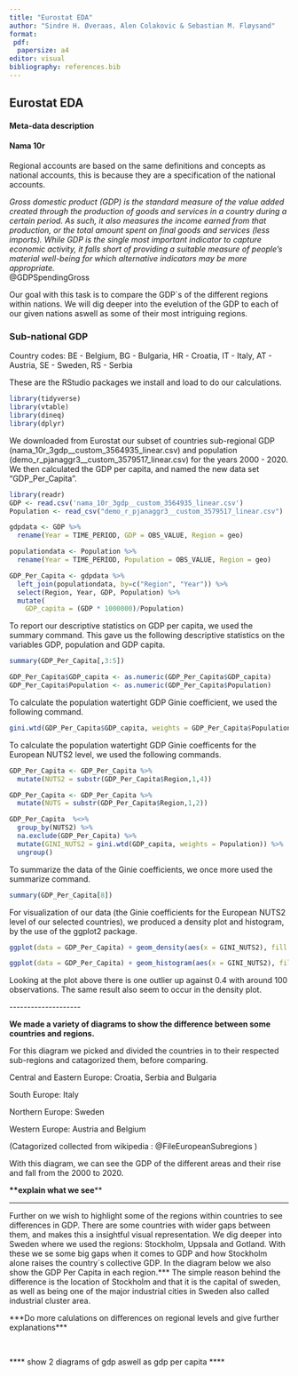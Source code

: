 ```yaml
---
title: "Eurostat EDA"
author: "Sindre H. Øveraas, Alen Colakovic & Sebastian M. Fløysand"
format: 
 pdf:
  papersize: a4
editor: visual
bibliography: references.bib
---
```


## Eurostat EDA

#### Meta-data description

#### Nama 10r

Regional accounts are based on the same definitions and concepts as national accounts, this is because they are a specification of the national accounts.

*Gross domestic product (GDP) is the standard measure of the value added created through the production of goods and services in a country during a certain period. As such, it also measures the income earned from that production, or the total amount spent on final goods and services (less imports). While GDP is the single most important indicator to capture economic activity, it falls short of providing a suitable measure of people's material well-being for which alternative indicators may be more appropriate.\
*\@GDPSpendingGross

Our goal with this task is to compare the GDP´s of the different regions within nations.
We will dig deeper into the evelution of the GDP to each of our given nations aswell as some of their most intriguing regions.

### Sub-national GDP

Country codes: BE - Belgium, BG - Bulgaria, HR - Croatia, IT - Italy, AT - Austria, SE - Sweden, RS - Serbia

These are the RStudio packages we install and load to do our calculations.

```r
library(tidyverse)
library(vtable)
library(dineq)
library(dplyr)
```

We downloaded from Eurostat our subset of countries sub-regional GDP (nama_10r_3gdp\_\_custom_3564935_linear.csv) and population (demo_r\_pjanaggr3\_\_custom_3579517_linear.csv) for the years 2000 - 2020.
We then calculated the GDP per capita, and named the new data set "GDP_Per_Capita".

```r
library(readr)
GDP <- read.csv('nama_10r_3gdp__custom_3564935_linear.csv')
Population <- read_csv("demo_r_pjanaggr3__custom_3579517_linear.csv")

gdpdata <- GDP %>%
  rename(Year = TIME_PERIOD, GDP = OBS_VALUE, Region = geo)

populationdata <- Population %>%
  rename(Year = TIME_PERIOD, Population = OBS_VALUE, Region = geo)

GDP_Per_Capita <- gdpdata %>%
  left_join(populationdata, by=c("Region", "Year")) %>%
  select(Region, Year, GDP, Population) %>%
  mutate(
    GDP_capita = (GDP * 1000000)/Population)
```

To report our descriptive statistics on GDP per capita, we used the summary command.
This gave us the following descriptive statistics on the variables GDP, population and GDP capita.

```r
summary(GDP_Per_Capita[,3:5])
```

```r
GDP_Per_Capita$GDP_capita <- as.numeric(GDP_Per_Capita$GDP_capita)
GDP_Per_Capita$Population <- as.numeric(GDP_Per_Capita$Population)
```

To calculate the population watertight GDP Ginie coefficient, we used the following command.

```r
gini.wtd(GDP_Per_Capita$GDP_capita, weights = GDP_Per_Capita$Population)
```

To calculate the population watertight GDP Ginie coefficents for the European NUTS2 level, we used the following commands.

```r
GDP_Per_Capita <- GDP_Per_Capita %>%  
  mutate(NUTS2 = substr(GDP_Per_Capita$Region,1,4))

GDP_Per_Capita <- GDP_Per_Capita %>%  
  mutate(NUTS = substr(GDP_Per_Capita$Region,1,2))

GDP_Per_Capita  %<>%
  group_by(NUTS2) %>%
  na.exclude(GDP_Per_Capita) %>%
  mutate(GINI_NUTS2 = gini.wtd(GDP_capita, weights = Population)) %>%
  ungroup()
```

To summarize the data of the Ginie coefficients, we once more used the summarize command.

```r
summary(GDP_Per_Capita[8])
```

For visualization of our data (the Ginie coefficients for the European NUTS2 level of our selected countries), we produced a density plot and histogram, by the use of the ggplot2 package.

```r
ggplot(data = GDP_Per_Capita) + geom_density(aes(x = GINI_NUTS2), fill = "maroon", col = "maroon", alpha = 0.2) + theme_bw()
```

```r
ggplot(data = GDP_Per_Capita) + geom_histogram(aes(x = GINI_NUTS2), fill = "maroon", col = "maroon", alpha = 0.2) + theme_bw()
```

Looking at the plot above there is one outlier up against 0.4 with around 100 observations.
The same result also seem to occur in the density plot.

\-\-\-\-\-\-\-\-\-\-\-\-\-\-\-\-\-\-\--

**We made a variety of diagrams to show the difference between some countries and regions.**

For this diagram we picked and divided the countries in to their respected sub-regions and catagorized them, before comparing.\

Central and Eastern Europe: Croatia, Serbia and Bulgaria\

South Europe: Italy\

Northern Europe: Sweden\

Western Europe: Austria and Belgium\

(Catagorized collected from wikipedia : @FileEuropeanSubregions )

With this diagram, we can see the GDP of the different areas and their rise and fall from the 2000 to 2020.

**\*\*explain what we see**\*\*\

------------------------------------------------------------------------

Further on we wish to highlight some of the regions within countries to see differences in GDP.
There are some countries with wider gaps between them, and makes this a insightful visual representation.
We dig deeper into Sweden where we used the regions: Stockholm, Uppsala and Gotland.
With these we se some big gaps when it comes to GDP and how Stockholm alone raises the country´s collective GDP.
In the diagram below we also show the GDP Per Capita in each region.\*\*\* The simple reason behind the difference is the location of Stockholm and that it is the capital of sweden, as well as being one of the major industrial cities in Sweden also called industrial cluster area.

\*\*\*Do more calulations on differences on regional levels and give further explanations\*\*\*\

\

\*\*\*\* show 2 diagrams of gdp aswell as gdp per capita \*\*\*\*
